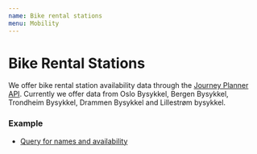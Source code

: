 ```yaml
---
name: Bike rental stations
menu: Mobility
---
```


# Bike Rental Stations

We offer bike rental station availability data through the [Journey Planner API](/pages-journeyplanner-journeyplanner). Currently we offer data from Oslo Bysykkel, Bergen Bysykkel, Trondheim Bysykkel, Drammen Bysykkel and Lillestrøm bysykkel.

### Example

 * [Query for names and availability](https://api.entur.io/journey-planner/v2/ide/?query=%7B%0A%20%20bikeRentalStations%20%7B%0A%20%20%20%20name%0A%20%20%20%20bikesAvailable%0A%20%20%20%20spacesAvailable%0A%20%20%7D%0A%7D)


